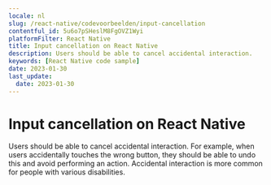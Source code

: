 ```yaml
---
locale: nl
slug: /react-native/codevoorbeelden/input-cancellation
contentful_id: 5u6o7pSHeslM8FgOVZ1Wyi
platformFilter: React Native
title: Input cancellation on React Native
description: Users should be able to cancel accidental interaction.
keywords: [React Native code sample]
date: 2023-01-30
last_update:
  date: 2023-01-30
---
```


# Input cancellation on React Native

Users should be able to cancel accidental interaction. For example, when users accidentally touches the wrong button, they should be able to undo this and avoid performing an action. Accidental interaction is more common for people with various disabilities.

<CodeSample id="input-cancellation" locale="nl" platform="react native"/>
